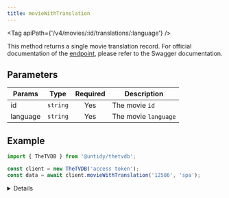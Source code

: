 ```yaml
---
title: movieWithTranslation
---
```



<Tag apiPath={'/v4/movies/:id/translations/:language'} />

This method returns a single movie translation record. For official documentation of the
[endpoint](https://thetvdb.github.io/v4-api/#/Movies/getMovieTranslation), please refer to the Swagger
documentation.

## Parameters

| Params   | Type     | Required | Description          |
| -------- | -------- | :------: | -------------------- |
| id       | `string` |   Yes    | The movie `id`       |
| language | `string` |   Yes    | The movie `language` |

## Example

```js {4}
import { TheTVDB } from '@untidy/thetvdb';

const client = new TheTVDB('access token');
const data = await client.movieWithTranslation('12586', 'spa');
```

<Details>

```js
{
  status: 'success',
  data: {
    name: 'Macross: ¿Recuerdas el amor?',
    overview:
      'Una raza alienígena, los Zentraedi, atraviesan la galaxia con destino a la Tierra. Con un ejército de naves que se cuenta por millones y una tecnología mucho más avanzada que la de los humanos, los Zentraedi no necesitarán demasiado tiempo para acabar con la raza humana y recuperar una de sus naves, que se estrelló en el planeta tiempo atrás. Los humanos no tienen mucho donde escoger para escaparse de su aniquilación, así que deciden salvar a los habitantes de la isla donde cayó "Macross", la nave alienígena, usándola para abandonar el planeta, dirigiéndose más allá de los límites del Sistema Solar. Siendo los Zentraedi los nuevos amos del planeta, sólo el tiempo dirá si alguna vez podrán volver a la Tierra y vencerles.',
    language: 'spa',
  },
};
```

</Details>
